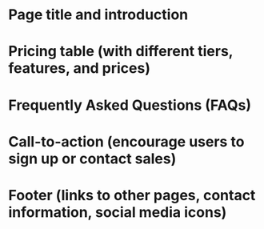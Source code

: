 # Page title and introduction
# Pricing table (with different tiers, features, and prices)
# Frequently Asked Questions (FAQs)
# Call-to-action (encourage users to sign up or contact sales)
# Footer (links to other pages, contact information, social media icons)

